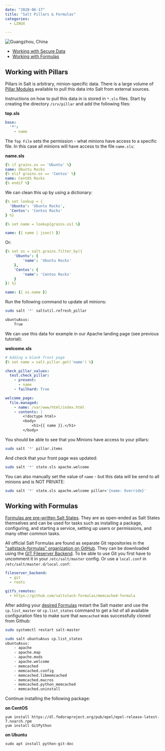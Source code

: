 ```yaml
---
date: "2020-06-17"
title: "Salt Pillars & Formulas"
categories:
  - LINUX

---
```


![Guangzhou, China](./photo-kt443t6d_64hdh43hfh6dgjdfhg4_d.jpg)


<!-- TOC -->

- [Working with Secure Data](#working-with-secure-data)
- [Working with Formulas](#working-with-formulas)

<!-- /TOC -->


## Working with Pillars

Pillars in Salt is arbitrary, minion-specific data. There is a large volume of [Pillar Modules](https://docs.saltstack.com/en/master/ref/pillar/all/index.html) available to pull this data into Salt from external sources.


Instructions on how to pull this data in is stored in `*.sls` files. Start by creating the directory `/srv/pillar` and add the following files:


__top.sls__

```yaml
base:
  '*':
    - name
```

The `Top File` sets the permission - what minions have access to a specific file. In this case all minions will have access to the file `name.sls`:


__name.sls__

```yaml
{% if grains.os == 'Ubuntu' %}
name: Ubuntu Rocks
{% elif grains.os == 'Centos' %}
name: CentOS Rocks
{% endif %}
```

We can clean this up by using a dictionary:

```yaml
{% set lookup = {
  'Ubuntu': 'Ubuntu Rocks',
  'Centos': 'Centos Rocks'
} %}

{% set name = lookup[grains.os] %}

name: {{ name | json() }}
```

Or:

```yaml
{% set os = salt.grains.filter_by({
    'Ubuntu': {
        'name': 'Ubuntu Rocks'
    },
    'Centos': {
        'name': 'Centos Rocks'
    }
}) %}

name: {{ os.name }}
```


Run the following command to update all minions:


```bash
sudo salt '*' saltutil.refresh_pillar

ubuntuAsus:
    True
```


We can use this data for example in our Apache landing page (see previous tutorial):


__welcome.sls__

```yaml
# Adding a blank front page
{% set name = salt.pillar.get('name') %}

check_pillar_values:
  test.check_pillar:
    - present:
      - name
    - failhard: True

welcome_page:
  file.managed:
    - name: /var/www/html/index.html
    - contents: |
        <!doctype html>
        <body>
            <h1>{{ name }}.</h1>
        </body>
```


You should be able to see that you Minions have access to your pillars:


```bash
sudo salt '*' pillar.items
```


And check that your front page was updated:


```bash
sudo salt '*' state.sls apache.welcome
```


You can also manually set the value of `name` - but this data will be send to all minions and is NOT PRIVATE:


```bash
sudo salt '*' state.sls apache.welcome pillar='{name: Override}'
```


## Working with Formulas

[Formulas are pre-written Salt States](https://docs.saltstack.com/en/latest/topics/development/conventions/formulas.html). They are as open-ended as Salt States themselves and can be used for tasks such as installing a package, configuring, and starting a service, setting up users or permissions, and many other common tasks.

All official Salt Formulas are found as separate Git repositories in the ["saltstack-formulas" organization on GitHub](https://github.com/saltstack-formulas). They can be downloaded using the [GIT Fileserver Backend](https://docs.saltstack.com/en/master/ref/file_server/all/salt.fileserver.gitfs.html#module-salt.fileserver.gitfs). To be able to use Git you first have to uncomment it in your `/etc/salt/master` config. Or use a `local.conf` in `/etc/salt/master.d/local.conf`:


```yaml
fileserver_backend:
  - git
  - roots

gitfs_remotes:
  - https://github.com/saltstack-formulas/memcached-formula
```

After adding your [desired Formulas](https://github.com/saltstack-formulas) restart the Salt master and use the `cp.list_master` or `cp.list_states` command to get a list of all available configuration files to make sure that `memcached` was successfully cloned from Github:


```bash
sudo systemctl restart salt-master

sudo salt ubuntuAsus cp.list_states
ubuntuAsus:
    - apache
    - apache.map
    - apache.mods
    - apache.welcome
    - memcached
    - memcached.config
    - memcached.libmemcached
    - memcached.macros
    - memcached.python_memcached
    - memcached.uninstall
```




Continue installing the following package: 


__on CentOS__

```
yum install https://dl.fedoraproject.org/pub/epel/epel-release-latest-7.noarch.rpm
yum install GitPython
```


__on Ubuntu__


```
sudo apt install python-git-doc
```